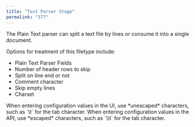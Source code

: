 ```yaml
---
title: "Text Parser Stage"
permalink: "377"
---
```


The Plain Text parser can split a text file by lines or consume it into a single document.

Options for treatment of this filetype include:

* Plain Text Parser Fields
* Number of header rows to skip
* Split on line end or not
* Comment character
* Skip empty lines
* Charset

<Tip>
When entering configuration values in the UI, use *unescaped* characters, such as `\t` for the tab character. When entering configuration values in the API, use *escaped* characters, such as `\\t` for the tab character.
</Tip>


<SchemaParamFields schema={schema}/>
